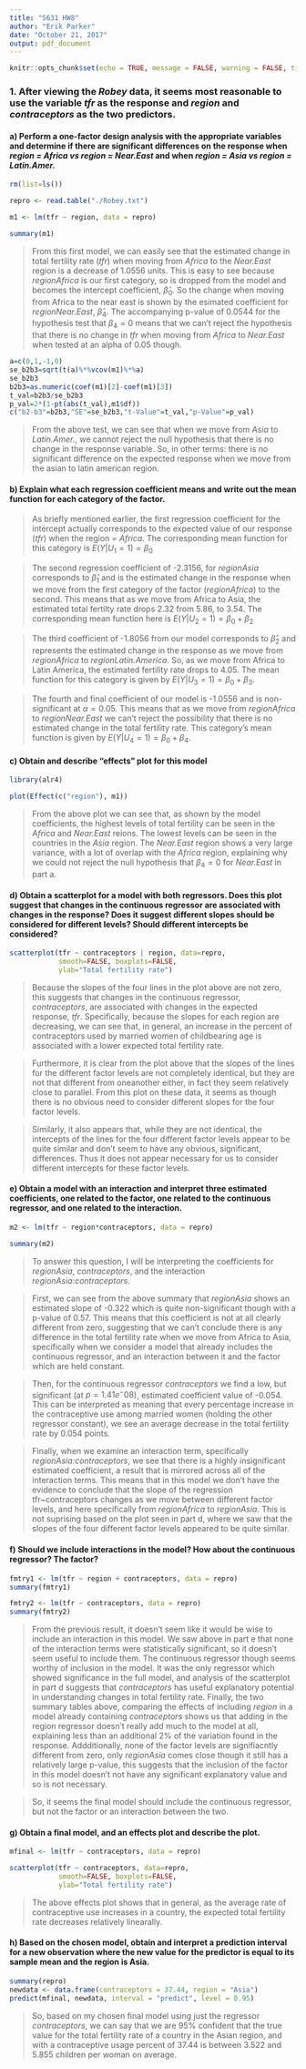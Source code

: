 ```yaml
---
title: "S631 HW8"
author: "Erik Parker"
date: "October 21, 2017"
output: pdf_document
---
```


```r
knitr::opts_chunk$set(echo = TRUE, message = FALSE, warning = FALSE, tidy = TRUE)
```

### 1. After viewing the *Robey* data, it seems most reasonable to use the variable *tfr* as the response and *region* and *contraceptors* as the two predictors.

#### a) Perform a one-factor design analysis with the appropriate variables and determine if there are significant differences on the response when *region = Africa vs region = Near.East* and when *region = Asia vs region = Latin.Amer.*

```r

rm(list=ls())

repro <- read.table("./Robey.txt")

m1 <- lm(tfr ~ region, data = repro)

summary(m1)

```

> From this first model, we can easily see that the estimated change in total fertility rate (*tfr*) when moving from *Africa* to the *Near.East* region is a decrease of 1.0556 units.  This is easy to see because *regionAfrica* is our first category, so is dropped from the model and becomes the intercept coefficient, $\hat{\beta}_0$.  So the change when moving from Africa to the near east is shown by the esimated coefficient for *regionNear.East*, $\hat{\beta}_4$.  The accompanying p-value of 0.0544 for the hypothesis test that $\beta_4 = 0$ means that we can't reject the hypothesis that there is no change in *tfr* when moving from *Africa* to *Near.East* when tested at an alpha of $0.05$ though.

```r

a=c(0,1,-1,0)
se_b2b3=sqrt(t(a)%*%vcov(m1)%*%a)
se_b2b3
b2b3=as.numeric(coef(m1)[2]-coef(m1)[3])
t_val=b2b3/se_b2b3
p_val=2*(1-pt(abs(t_val),m1$df))
c("b2-b3"=b2b3,"SE"=se_b2b3,"t-Value"=t_val,"p-Value"=p_val)

```
> From the above test, we can see that when we move from *Asia* to *Latin.Amer.*, we cannot reject the null hypothesis that there is no change in the response variable.  So, in other terms: there is no significant difference on the expected response when we move from the asian to latin american region.


#### b) Explain what each regression coefficient means and write out the mean function for each category of the factor.

> As briefly mentioned earlier, the first regression coefficient for the intercept actually corresponds to the expected value of our response (*tfr*) when the region = *Africa*.  The corresponding mean function for this category is $E(Y|U_1=1) = \beta_0$

> The second regression coefficient of -2.3156, for *regionAsia* corresponds to $\hat{\beta}_1$ and is the estimated change in the response when we move from the first category of the factor (*regionAfrica*) to the second.  This means that as we move from Africa to Asia, the estimated total fertilty rate drops 2.32 from 5.86, to 3.54.  The corresponding mean function here is $E(Y|U_2=1) = \beta_0 + \beta_2$

> The third coefficient of -1.8056 from our model corresponds to $\hat{\beta}_2$ and represents the estimated change in the response as we move from *regionAfrica* to *regionLatin.America*.  So, as we move from Africa to Latin America, the estimated fertility rate drops to 4.05.  The mean function for this category is given by $E(Y|U_3=1) = \beta_0 + \beta_3$.

> The fourth and final coefficient of our model is -1.0556 and is non-significant at $\alpha=0.05$.  This means that as we move from *regionAfrica* to *regionNear.East* we can't reject the possibility that there is no estimated change in the total fertility rate.  This category's mean function is given by $E(Y|U_4=1) = \beta_0 + \beta_4$.


#### c) Obtain and describe "effects" plot for this model

```r

library(alr4)

plot(Effect(c("region"), m1))

```

> From the above plot we can see that, as shown by the model coefficients, the highest levels of total fertility can be seen in the *Africa* and *Near.East* reions.  The lowest levels can be seen in the countries in the *Asia* region.  The *Near.East* region shows a very large variance, with a lot of overlap with the *Africa* region, explaining why we could not reject the null hypothesis that $\beta_4 = 0$ for *Near.East* in part a. 


#### d) Obtain a scatterplot for a model with both regressors.  Does this plot suggest that changes in the continuous regressor are associated with changes in the response? Does it suggest different slopes should be considered for different levels? Should different intercepts be considered?

```r

scatterplot(tfr ~ contraceptors | region, data=repro,
            smooth=FALSE, boxplots=FALSE,
            ylab="Total fertility rate")

```

> Because the slopes of the four lines in the plot above are not zero, this suggests that changes in the continuous regressor, *contraceptors*, are associated with changes in the expected response, *tfr*. Specifically, because the slopes for each region are decreasing, we can see that, in general, an increase in the percent of contraceptors used by married women of childbearing age is associated with a lower expected total fertility rate.

> Furthermore, it is clear from the plot above that the slopes of the lines for the different factor levels are not completely identical, but they are not that different from oneanother either, in fact they seem relatively close to parallel. From this plot on these data, it seems as though there is no obvious need to consider different slopes for the four factor levels.

> Similarly, it also appears that, while they are not identical, the intercepts of the lines for the four different factor levels appear to be quite similar and don't seem to have any obvious, significant, differences.  Thus it does not appear necessary for us to consider different intercepts for these factor levels.


#### e) Obtain a model with an interaction and interpret three estimated coefficients, one related to the factor, one related to the continuous regressor, and one related to the interaction.

```r

m2 <- lm(tfr ~ region*contraceptors, data = repro)

summary(m2)

```

> To answer this question, I will be interpreting the coefficients for *regionAsia*, *contraceptors*, and the interaction *regionAsia:contraceptors*.

> First, we can see from the above summary that *regionAsia* shows an estimated slope of -0.322 which is quite non-significant though with a p-value of 0.57.  This means that this coefficient is not at all clearly different from zero, suggesting that we can't conclude there is any difference in the total fertility rate when we move from Africa to Asia, specifically when we consider a model that already includes the continuous regressor, and an interaction between it and the factor which are held constant.

> Then, for the continuous regressor *contraceptors* we find a low, but significant (at $p = 1.41e^-08$), estimated coefficient value of -0.054.  This can be interpreted as meaning that every percentage increase in the contraceptive use among married women (holding the other regressor constant), we see an average decrease in the total fertility rate by 0.054 points.

> Finally, when we examine an interaction term, specifically *regionAsia:contraceptors*, we see that there is a highly insignificant estimated coefficient, a result that is mirrored across all of the interaction terms.  This means that in this model we don't have the evidence to conclude that the slope of the regression tfr~contraceptors changes as we move between different factor levels, and here specifically from *regionAfrica* to *regionAsia*.  This is not suprising based on the plot seen in part d, where we saw that the slopes of the four different factor levels appeared to be quite similar.


#### f) Should we include interactions in the model?  How about the continuous regressor?  The factor?

```r

fmtry1 <- lm(tfr ~ region + contraceptors, data = repro)
summary(fmtry1)

fmtry2 <- lm(tfr ~ contraceptors, data = repro)
summary(fmtry2)

```

> From the previous result, it doesn't seem like it would be wise to include an interaction in this model.  We saw above in part e that none of the interaction terms were statistically significant, so it doesn't seem useful to include them.  The continuous regressor though seems worthy of inclusion in the model.  It was the only regressor which showed significance in the full model, and analysis of the scatterplot in part d suggests that *contraceptors* has useful explanatory potential in understanding changes in total fertility rate.  Finally, the two summary tables above, comparing the effects of including *region* in a model already containing *contraceptors* shows us that adding in the region regressor doesn't really add much to the model at all, explaining less than an additional 2% of the variation found in the response.  Addditionally, none of the factor levels are signifiacntly different from zero, only *regionAsia* comes close though it still has a relatively large p-value, this suggests that the inclusion of the factor in this model doesn't not have any significant explanatory value and so is not necessary.

> So, it seems the final model should include the continuous regressor, but not the factor or an interaction between the two.

#### g) Obtain a final model, and an effects plot and describe the plot.

```r

mfinal <- lm(tfr ~ contraceptors, data = repro)

scatterplot(tfr ~ contraceptors, data=repro,
            smooth=FALSE, boxplots=FALSE,
            ylab="Total fertility rate")

```

> The above effects plot shows that in general, as the average rate of contraceptive use increases in a country, the expected total fertility rate decreases relatively linearally.


#### h) Based on the chosen model, obtain and interpret a prediction interval for a new observation where the new value for the predictor is equal to its sample mean and the region is Asia.

```r

summary(repro)
newdata <- data.frame(contraceptors = 37.44, region = "Asia")
predict(mfinal, newdata, interval = "predict", level = 0.95)

```

> So, based on my chosen final model using just the regressor *contraceptors*, we can say that we are 95% confident that the true value for the total fertility rate of a country in the Asian region, and with a contraceptive usage percent of 37.44 is between 3.522 and 5.855 children per woman on average.

